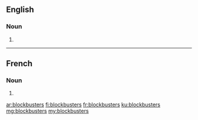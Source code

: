 ==English==

===Noun===
{{head|en|noun plural form}}

# {{plural of|blockbuster|lang=en}}

----

==French==

===Noun===
{{head|fr|noun plural form|g=m}}

# {{plural of|blockbuster|lang=fr}}

[[ar:blockbusters]]
[[fi:blockbusters]]
[[fr:blockbusters]]
[[ku:blockbusters]]
[[mg:blockbusters]]
[[my:blockbusters]]